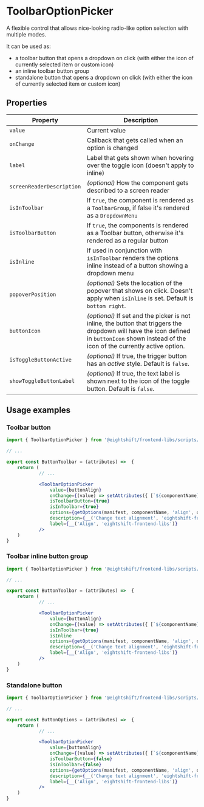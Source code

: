 
<Meta of={ComponentData} name='About' />

# ToolbarOptionPicker

A flexible control that allows nice-looking radio-like option selection with multiple modes.

It can be used as:
- a toolbar button that opens a dropdown on click (with either the icon of currently selected item or custom icon)
- an inline toolbar button group
- standalone button that opens a dropdown on click (with either the icon of currently selected item or custom icon)

## Properties
| Property | Description |
|---|---|
| `value` | Current value |
| `onChange` | Callback that gets called when an option is changed |
| `label` | Label that gets shown when hovering over the toggle icon (doesn't apply to inline) |
| `screenReaderDescription` | _(optional)_ How the component gets described to a screen reader |
| `isInToolbar` | If `true`, the component is rendered as a `ToolbarGroup`, if false it's rendered as a `DropdownMenu` |
| `isToolbarButton` | If `true`, the components is rendered as a Toolbar button, otherwise it's rendered as a regular button |
| `isInline` | If used in conjunction with `isInToolbar` renders the options inline instead of a button showing a dropdown menu |
| `popoverPosition` | _(optional)_ Sets the location of the popover that shows on click. Doesn't apply when `isInline` is set. Default is `bottom right`. |
| `buttonIcon` | _(optional)_ If set and the picker is not inline, the button that triggers the dropdown will have the icon defined in `buttonIcon` shown instead of the icon of the currently active option. |
| `isToggleButtonActive` | _(optional)_ If true, the trigger button has an _active_ style. Default is `false`. |
| `showToggleButtonLabel` | _(optional)_ If true, the text label is shown next to the icon of the toggle button. Default is `false`. |

## Usage examples
### Toolbar button

```jsx
import { ToolbarOptionPicker } from '@eightshift/frontend-libs/scripts/components';

// ...

export const ButtonToolbar = (attributes) =>  {
	return (
			// ...

			<ToolbarOptionPicker
				value={buttonAlign}
				onChange={(value) => setAttributes({ [`${componentName}Align`]: value })}
				isToolbarButton={true}
				isInToolbar={true}
				options={getOptions(manifest, componentName, 'align', options)}
				description={__('Change text alignment', 'eightshift-frontend-libs')}
				label={__('Align', 'eightshift-frontend-libs')}
			/>
	)
}
```

### Toolbar inline button group

```jsx
import { ToolbarOptionPicker } from '@eightshift/frontend-libs/scripts/components';

// ...

export const ButtonToolbar = (attributes) =>  {
	return (
			// ...

			<ToolbarOptionPicker
				value={buttonAlign}
				onChange={(value) => setAttributes({ [`${componentName}Align`]: value })}
				isInToolbar={true}
				isInline
				options={getOptions(manifest, componentName, 'align', options)}
				description={__('Change text alignment', 'eightshift-frontend-libs')}
				label={__('Align', 'eightshift-frontend-libs')}
			/>
	)
}
```

### Standalone button

```jsx
import { ToolbarOptionPicker } from '@eightshift/frontend-libs/scripts/components';

// ...

export const ButtonOptions = (attributes) =>  {
	return (
			// ...

			<ToolbarOptionPicker
				value={buttonAlign}
				onChange={(value) => setAttributes({ [`${componentName}Align`]: value })}
				isToolbarButton={false}
				isInToolbar={false}
				options={getOptions(manifest, componentName, 'align', options)}
				description={__('Change text alignment', 'eightshift-frontend-libs')}
				label={__('Align', 'eightshift-frontend-libs')}
			/>
	)
}
```
